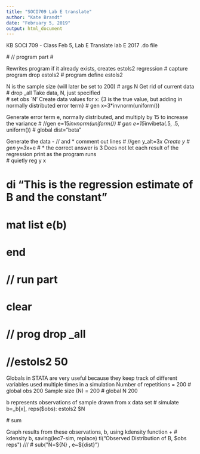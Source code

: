 ```yaml
---
title: "SOCI709 Lab E translate"
author: "Kate Brandt"
date: "February 5, 2019"
output: html_document
---
```


KB
SOCI 709 - Class Feb 5, Lab E
Translate lab E 2017 .do file

  # // program part
  # 

Rewrites program if it already exists, creates estols2 regression 
  # capture program drop estols2 
  # program define  estols2

N is the sample size (will later be set to 200)
  # args N 
Get rid of current data
  # drop _all
Take data, N, just specified  
  # set obs `N'
Create data values for x:
  {3 is the true value, but adding in normally distributed error term}
  # gen x=3*invnorm(uniform())

Generate error term e, normally distributed, and multiply by 15 to increase the variance
  # //gen e=15*invnorm(uniform())
  # gen e=15*invibeta(.5, .5, uniform())
  # global dist="beta"

Generate the data - // and * comment out lines 
  # //gen y_alt=3*x 
Create y
  # gen y=3*x+e
  # * the correct answer is 3
Does not let each result of the regression print as the program runs  
  # quietly reg y x


# di "This is the regression estimate of B and the constant"
# mat list e(b)
# end
# 
# 
# // run part
# 
# clear
# // prog drop _all
# 
# //estols2 50 


Globals in STATA are very useful because they keep track of different variables used multiple times in a simulation
Number of repetitions = 200
  # global obs 200
Sample size (N) = 200
  # global N 200

b represents observations of sample drawn from x data set
  # simulate b=_b[x],  reps($obs): estols2 $N
 
  # sum

Graph results from these observations, b, using kdensity function
+ 
  # kdensity b, saving(lec7-sim, replace) ti("Observed Distribution of B, $obs reps") ///
  # sub("N=${N} , e~${dist} ")

